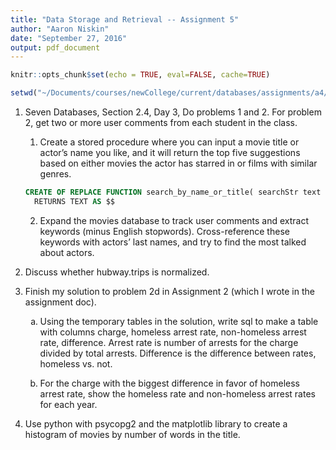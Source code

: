 ```yaml
---
title: "Data Storage and Retrieval -- Assignment 5"
author: "Aaron Niskin"
date: "September 27, 2016"
output: pdf_document
---
```


```r
knitr::opts_chunk$set(echo = TRUE, eval=FALSE, cache=TRUE)
```

```r
setwd("~/Documents/courses/newCollege/current/databases/assignments/a4/")
```

1.  Seven Databases, Section 2.4, Day 3, Do problems 1 and 2. For problem 2, get two or more user comments from each student in the class.

    1.  Create a stored procedure where you can input a movie title or actor’s name you like, and it will return the top five suggestions based on either movies the actor has starred in or films with similar genres.
```sql
CREATE OF REPLACE FUNCTION search_by_name_or_title( searchStr text )
  RETURNS TEXT AS $$
```

    2.  Expand the movies database to track user comments and extract keywords (minus English stopwords). Cross-reference these keywords with actors’ last names, and try to find the most talked about actors.

2.  Discuss whether hubway.trips is normalized.

3.  Finish my solution to problem 2d in Assignment 2 (which I wrote in the assignment doc). 

    a.  Using the temporary tables in the solution, write sql to make a table with columns charge, homeless arrest rate, non-homeless arrest rate, difference. Arrest rate is number of arrests for the charge divided by total arrests. Difference is the difference between rates, homeless vs. not.
    
    a.  For the charge with the biggest difference in favor of homeless arrest rate, show the homeless rate and non-homeless arrest rates for each year.
    
1.  Use python with psycopg2 and the matplotlib library to create a histogram of movies by number of words in the title.

